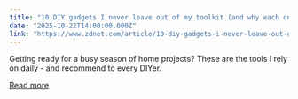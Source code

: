 ```yaml
---
title: "10 DIY gadgets I never leave out of my toolkit (and why each one earns its spot)"
date: "2025-10-22T14:00:00.000Z"
link: "https://www.zdnet.com/article/10-diy-gadgets-i-never-leave-out-of-my-toolkit-and-why-each-one-earns-its-spot/"
---
```


Getting ready for a busy season of home projects? These are the tools I rely on daily - and recommend to every DIYer.

[Read more](https://www.zdnet.com/article/10-diy-gadgets-i-never-leave-out-of-my-toolkit-and-why-each-one-earns-its-spot/)
